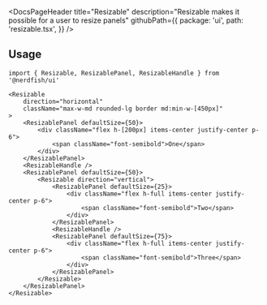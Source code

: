 <DocsPageHeader
	title="Resizable"
	description="Resizable makes it possible for a user to resize panels"
	githubPath={{
		package: 'ui',
		path: 'resizable.tsx',
	}}
/>

<ComponentExample src="/src/app/docs/components/resizable/example.tsx">
	<ResizableExample />
</ComponentExample>

## Usage

```tsx
import { Resizable, ResizablePanel, ResizableHandle } from '@nerdfish/ui'
```

```tsx
<Resizable
	direction="horizontal"
	className="max-w-md rounded-lg border md:min-w-[450px]"
>
	<ResizablePanel defaultSize={50}>
		<div className="flex h-[200px] items-center justify-center p-6">
			<span className="font-semibold">One</span>
		</div>
	</ResizablePanel>
	<ResizableHandle />
	<ResizablePanel defaultSize={50}>
		<Resizable direction="vertical">
			<ResizablePanel defaultSize={25}>
				<div className="flex h-full items-center justify-center p-6">
					<span className="font-semibold">Two</span>
				</div>
			</ResizablePanel>
			<ResizableHandle />
			<ResizablePanel defaultSize={75}>
				<div className="flex h-full items-center justify-center p-6">
					<span className="font-semibold">Three</span>
				</div>
			</ResizablePanel>
		</Resizable>
	</ResizablePanel>
</Resizable>
```
